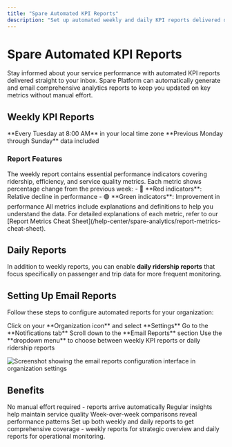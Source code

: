 ```yaml
---
title: "Spare Automated KPI Reports"
description: "Set up automated weekly and daily KPI reports delivered directly to your email for continuous performance monitoring"
---
```


# Spare Automated KPI Reports

Stay informed about your service performance with automated KPI reports delivered straight to your inbox. Spare Platform can automatically generate and email comprehensive analytics reports to keep you updated on key metrics without manual effort.

## Weekly KPI Reports

<CardGroup cols={2}>
  <Card title="Delivery Schedule" icon="calendar">
    **Every Tuesday at 8:00 AM** in your local time zone
  </Card>
  <Card title="Reporting Period" icon="chart-line">
    **Previous Monday through Sunday** data included
  </Card>
</CardGroup>

### Report Features

<AccordionGroup>
  <Accordion title="9 Key Metrics Included">
    The weekly report contains essential performance indicators covering ridership, efficiency, and service quality metrics.
  </Accordion>
  
  <Accordion title="Trend Analysis">
    Each metric shows percentage change from the previous week:
    - 🔴 **Red indicators**: Relative decline in performance
    - 🟢 **Green indicators**: Improvement in performance
  </Accordion>
  
  <Accordion title="Comprehensive Context">
    All metrics include explanations and definitions to help you understand the data.
  </Accordion>
</AccordionGroup>

<Info>
For detailed explanations of each metric, refer to our [Report Metrics Cheat Sheet](/help-center/spare-analytics/report-metrics-cheat-sheet).
</Info>

## Daily Reports

In addition to weekly reports, you can enable **daily ridership reports** that focus specifically on passenger and trip data for more frequent monitoring.

## Setting Up Email Reports

Follow these steps to configure automated reports for your organization:

<Steps>
  <Step title="Access Organization Settings">
    Click on your **Organization icon** and select **Settings**
  </Step>
  <Step title="Navigate to Notifications">
    Go to the **Notifications tab**
  </Step>
  <Step title="Find Email Reports Section">
    Scroll down to the **Email Reports** section
  </Step>
  <Step title="Select Report Type">
    Use the **dropdown menu** to choose between weekly KPI reports or daily ridership reports
  </Step>
</Steps>

<img 
  src="https://downloads.intercomcdn.com/i/o/964721829/903c0549443a8d23e1519bca/article.png?expires=1753820100&signature=a752804774679d53a44f8e331ab48dd8fe98c6f9fa4e86d730f14c9db201ab3b&req=fSYjEct%2FlYNWFb4f3HP0gArK4fLDu2ct3uUIinxUi8skPFfBS8PirjrZrg%2FH%0AMNs%3D%0A" 
  alt="Screenshot showing the email reports configuration interface in organization settings"
/>

## Benefits

<CardGroup cols={3}>
  <Card title="Automated Delivery" icon="envelope">
    No manual effort required - reports arrive automatically
  </Card>
  <Card title="Consistent Monitoring" icon="eye">
    Regular insights help maintain service quality
  </Card>
  <Card title="Trend Tracking" icon="trending-up">
    Week-over-week comparisons reveal performance patterns
  </Card>
</CardGroup>

<Tip>
Set up both weekly and daily reports to get comprehensive coverage - weekly reports for strategic overview and daily reports for operational monitoring.
</Tip>
